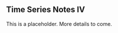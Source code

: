 ## Time Series Notes IV {-}

\vspace{5mm}

This is a placeholder. More details to come.

\pagebreak
